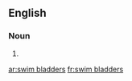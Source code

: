 ==English==

===Noun===
{{head|en|plural}}

# {{plural of|swim bladder|lang=en|nocat=1}}

[[ar:swim bladders]]
[[fr:swim bladders]]